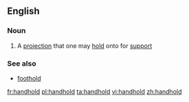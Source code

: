 ==English==

===Noun===
{{en-noun}}

# A [[projection]] that one may [[hold]] onto for [[support]]

===See also===
*[[foothold]]

[[fr:handhold]]
[[pl:handhold]]
[[ta:handhold]]
[[vi:handhold]]
[[zh:handhold]]